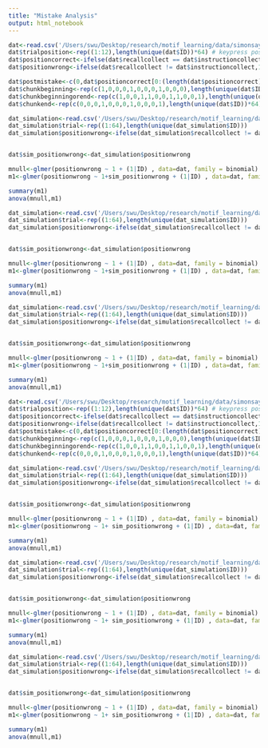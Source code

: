 ```yaml
---
title: "Mistake Analysis"
output: html_notebook
---
```

```r

dat<-read.csv('/Users/swu/Desktop/research/motif_learning/data/simonsays_ed/data.csv')
dat$trialposition<-rep((1:12),length(unique(dat$ID))*64) # keypress position
dat$positioncorrect<-ifelse(dat$recallcollect == dat$instructioncollect,1,0)
dat$positionwrong<-ifelse(dat$recallcollect != dat$instructioncollect,1,0)

dat$postmistake<-c(0,dat$positioncorrect[0:(length(dat$positioncorrect)-1)])# mark post mistake positions
dat$chunkbeginning<-rep(c(1,0,0,0,1,0,0,0,1,0,0,0),length(unique(dat$ID))*64) # keypress position
dat$chunkbeginningorend<-rep(c(1,0,0,1,1,0,0,1,1,0,0,1),length(unique(dat$ID))*64) # keypress position
dat$chunkend<-rep(c(0,0,0,1,0,0,0,1,0,0,0,1),length(unique(dat$ID))*64) # keypress position

dat_simulation<-read.csv('/Users/swu/Desktop/research/motif_learning/data/simonsays_ed/simulation_data_model_transition_recall_individualkey.csv')
dat_simulation$trial<-rep((1:64),length(unique(dat_simulation$ID)))
dat_simulation$positionwrong<-ifelse(dat_simulation$recallcollect != dat_simulation$instructioncollect,1,0)


dat$sim_positionwrong<-dat_simulation$positionwrong

mnull<-glmer(positionwrong ~ 1 + (1|ID) , data=dat, family = binomial)
m1<-glmer(positionwrong ~ 1+sim_positionwrong + (1|ID) , data=dat, family = binomial)

summary(m1)
anova(mnull,m1)
```
```r

dat_simulation<-read.csv('/Users/swu/Desktop/research/motif_learning/data/simonsays_ed/simulation_data_model_transition_recall_associative_learning_concrete_sequences_individualkey.csv')
dat_simulation$trial<-rep((1:64),length(unique(dat_simulation$ID)))
dat_simulation$positionwrong<-ifelse(dat_simulation$recallcollect != dat_simulation$instructioncollect,1,0)


dat$sim_positionwrong<-dat_simulation$positionwrong

mnull<-glmer(positionwrong ~ 1 + (1|ID) , data=dat, family = binomial)
m1<-glmer(positionwrong ~ 1+sim_positionwrong + (1|ID) , data=dat, family = binomial)

summary(m1)
anova(mnull,m1)
```

```r

dat_simulation<-read.csv('/Users/swu/Desktop/research/motif_learning/data/simonsays_ed/simulation_data_model_transition_recall_leison_projectional_motif_individualkey.csv')
dat_simulation$trial<-rep((1:64),length(unique(dat_simulation$ID)))
dat_simulation$positionwrong<-ifelse(dat_simulation$recallcollect != dat_simulation$instructioncollect,1,0)


dat$sim_positionwrong<-dat_simulation$positionwrong

mnull<-glmer(positionwrong ~ 1 + (1|ID) , data=dat, family = binomial)
m1<-glmer(positionwrong ~ 1+sim_positionwrong + (1|ID) , data=dat, family = binomial)

summary(m1)
anova(mnull,m1)
```

```r

dat<-read.csv('/Users/swu/Desktop/research/motif_learning/data/simonsays_ex2/data.csv')
dat$trialposition<-rep((1:12),length(unique(dat$ID))*64) # keypress position
dat$positioncorrect<-ifelse(dat$recallcollect == dat$instructioncollect,1,0)
dat$positionwrong<-ifelse(dat$recallcollect != dat$instructioncollect,1,0)
dat$postmistake<-c(0,dat$positioncorrect[0:(length(dat$positioncorrect)-1)])# mark post mistake positions
dat$chunkbeginning<-rep(c(1,0,0,0,1,0,0,0,1,0,0,0),length(unique(dat$ID))*64) # keypress position
dat$chunkbeginningorend<-rep(c(1,0,0,1,1,0,0,1,1,0,0,1),length(unique(dat$ID))*64) # keypress position
dat$chunkend<-rep(c(0,0,0,1,0,0,0,1,0,0,0,1),length(unique(dat$ID))*64) # keypress position

dat_simulation<-read.csv('/Users/swu/Desktop/research/motif_learning/data/simonsays_ex2/simulation_data_model_transition_recall_individualkey.csv')
dat_simulation$trial<-rep((1:64),length(unique(dat_simulation$ID)))
dat_simulation$positionwrong<-ifelse(dat_simulation$recallcollect != dat_simulation$instructioncollect,1,0)


dat$sim_positionwrong<-dat_simulation$positionwrong

mnull<-glmer(positionwrong ~ 1 + (1|ID) , data=dat, family = binomial)
m1<-glmer(positionwrong ~ 1+ sim_positionwrong + (1|ID) , data=dat, family = binomial)

summary(m1)
anova(mnull,m1)

```

```r

dat_simulation<-read.csv('/Users/swu/Desktop/research/motif_learning/data/simonsays_ex2/simulation_data_model_transition_recall_associative_learning_individualkey.csv')
dat_simulation$trial<-rep((1:64),length(unique(dat_simulation$ID)))
dat_simulation$positionwrong<-ifelse(dat_simulation$recallcollect != dat_simulation$instructioncollect,1,0)


dat$sim_positionwrong<-dat_simulation$positionwrong

mnull<-glmer(positionwrong ~ 1 + (1|ID) , data=dat, family = binomial)
m1<-glmer(positionwrong ~ 1+ sim_positionwrong + (1|ID) , data=dat, family = binomial)

summary(m1)
anova(mnull,m1)

```


```r

dat_simulation<-read.csv('/Users/swu/Desktop/research/motif_learning/data/simonsays_ex2/simulation_data_model_transition_recall_leison_variable_motif_individualkey.csv')
dat_simulation$trial<-rep((1:64),length(unique(dat_simulation$ID)))
dat_simulation$positionwrong<-ifelse(dat_simulation$recallcollect != dat_simulation$instructioncollect,1,0)


dat$sim_positionwrong<-dat_simulation$positionwrong

mnull<-glmer(positionwrong ~ 1 + (1|ID) , data=dat, family = binomial)
m1<-glmer(positionwrong ~ 1+ sim_positionwrong + (1|ID) , data=dat, family = binomial)

summary(m1)
anova(mnull,m1)

```
